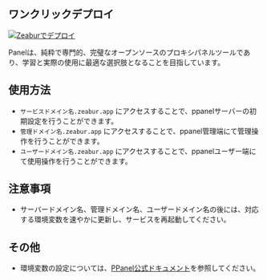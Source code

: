 ## ワンクリックデプロイ

[![Zeaburでデプロイ](https://zeabur.com/button.svg)](https://zeabur.com/templates/IBPWWW)

Panelは、純粋で専門的、完璧なオープンソースのプロキシパネルツールであり、学習と実際の使用に最適な選択肢となることを目指しています。

## 使用方法

- `サービスドメイン名.zeabur.app` にアクセスすることで、ppanelサーバーの初期設定を行うことができます。
- `管理ドメイン名.zeabur.app` にアクセスすることで、ppanel管理端にて管理操作を行うことができます。
- `ユーザードメイン名.zeabur.app` にアクセスすることで、ppanelユーザー端にて使用操作を行うことができます。

## 注意事項

- サーバードメイン名、管理ドメイン名、ユーザードメイン名の後には、対応する環境変数を速やかに更新し、サービスを再起動してください。

## その他

- 環境変数の設定については、[PPanel公式ドキュメント](https://ppanel.dev/)を参照してください。



<Giscus />
